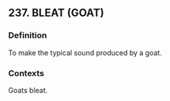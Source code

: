 ## 237. BLEAT (GOAT)
### Definition
To make the typical sound produced by a goat.

### Contexts
Goats bleat.

